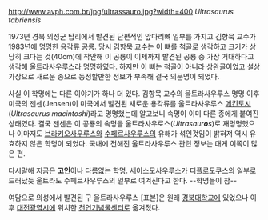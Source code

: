 http://www.avph.com.br/jpg/ultrassauro.jpg?width=400
''Ultrasaurus tabriensis''

1973년 경북 의성군 탑리에서 발견된 단편적인 앞다리뼈 일부를 가지고 김항묵 교수가 1983년에 명명한 [[용각류]] [[공룡]]. 당시 김항묵 교수는 이 뼈를 척골로 생각하고 크기가 상당히 크다는 것(40cm)에 착안해 이 공룡이 이제까지 발견된 공룡 중 가장 거대하다고 생각해 울트라사우루스라 명명하였다. 하지만 이 뼈는 척골이 아니라 상완골이었고 설상가상으로 새로운 종으로 동정할만한 정보가 부족해 결국 의문명이 되었다.

사실 이 학명에는 다른 이야기가 하나 더 있다. 김항묵 교수의 울트라사우루스 명명 이후 미국의 젠센(Jensen)이 미국에서 발견된 새로운 용각류를 울트라사우루스 [[메킨토시]](''Ultrasaurus macintoshi'')라고 명명했는데 알고보니 속명이 이미 다른 종에게 붙여진 상태였다. 결국 젠센은 이 공룡의 속명을 울트라사우로스(''Ultrasaur'''o'''s'')로 재명명했으나 이마저도 [[브라키오사우루스]]와 [[수페르사우루스]]의 유해가 섞인것임이 밝혀져 역시 유효하지 않은 학명이 되었다. 국내에 전해진 울트라사우루스 관련 정보는 대게 이쪽이 많은 편.

다시말해 지금은 '''고인'''이나 다름없는 학명. [[세이스모사우루스]]가 [[디플로도쿠스]]의 일부로 드러났듯 울트라도 수페르사우루스의 일부로 여겨진다고 한다. --학명들이 참--

여담으로 의성에서 발견된 구 울트라사우루스 [표본]은 원래 [[경북대학교]]에 있었으나 이후 [[대전광역시]]에 위치한 [[천연기념물센터]]로 옮겨졌다.
